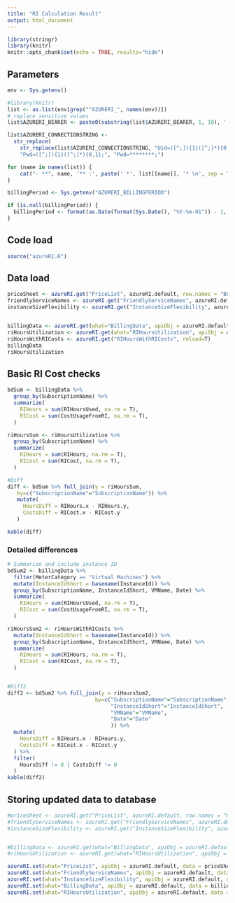 ```yaml
---
title: "RI Calculation Result"
output: html_document
---
```


```r
library(stringr)
library(knitr)
knitr::opts_chunk$set(echo = TRUE, results="hide")

```

## Parameters

```r
env <- Sys.getenv()

#library(knitr)
list <- as.list(env[grep("^AZURERI_", names(env))])
# replace sensitive values
list$AZURERI_BEARER <- paste0(substring(list$AZURERI_BEARER, 1, 10), '.. ..', substring(list$AZURERI_BEARER, first=nchar(list$AZURERI_BEARER)-10))

list$AZURERI_CONNECTIONSTRING <- 
  str_replace(
    str_replace(list$AZURERI_CONNECTIONSTRING, "Uid=([^;]){1}([^;]*){0,1};", "Uid=\\1*******;"),
    "Pwd=([^;]){1}([^;]*){0,1};", "Pwd=********;")

for (name in names(list)) {
    cat("- **", name, '** :', paste(' *', list[[name]], '* \n', sep = ""), sep = "")
}

billingPeriod <- Sys.getenv("AZURERI_BILLINGPERIOD")

if (is.null(billingPeriod)) {
  billingPeriod <- format(as.Date(format(Sys.Date(), "%Y-%m-01")) - 1, "%Y%m")
}

```

## Code load
```r
source("azureRI.R")

```
## Data load
```r

priceSheet <- azureRI.get("PriceList", azureRI.default, row.names = "BusinessKey", reload=T) 
friendlyServiceNames <- azureRI.get("FriendlyServiceNames", azureRI.default, row.names = "BusinessKey", reload=T)
instanceSizeFlexibility <- azureRI.get("InstanceSizeFlexibility", azureRI.default, row.names = "BusinessKey", reload=T)


billingData <- azureRI.get(what="BillingData", apiObj = azureRI.default, row.names = "BusinessKey", reload=T)
riHoursUtilization <- azureRI.get(what="RIHoursUtilization", apiObj = azureRI.default, row.names = "BusinessKey", reload=T)
riHoursWithRICosts <- azureRI.get("RIHoursWithRICosts", reload=T) 
billingData
riHoursUtilization
```
## Basic RI Cost checks
```r
bdSum <- billingData %>% 
  group_by(SubscriptionName) %>% 
  summarize(
    RIHours = sum(RIHoursUsed, na.rm = T),
    RICost = sum(CostUsageFromRI, na.rm = T),
  )

riHoursSum <- riHoursUtilization %>% 
  group_by(SubscriptionName) %>% 
  summarize(
    RIHours = sum(RIHours, na.rm = T),
    RICost = sum(RICost, na.rm = T),
  )

#Diff
diff <- bdSum %>% full_join(y = riHoursSum, 
   by=c("SubscriptionName"="SubscriptionName")) %>%
   mutate(
     HoursDiff = RIHours.x - RIHours.y,
     CostsDiff = RICost.x - RICost.y
   )

kable(diff)
```


### Detailed differences

```r
# Summarize and include instance ID
bdSum2 <- billingData %>% 
  filter(MeterCategory == "Virtual Machines") %>%
  mutate(InstanceIdShort = basename(InstanceId)) %>%
  group_by(SubscriptionName, InstanceIdShort, VMName, Date) %>% 
  summarize(
    RIHours = sum(RIHoursUsed, na.rm = T),
    RICost = sum(CostUsageFromRI, na.rm = T),
  )

riHoursSum2 <- riHoursWithRICosts %>%
  mutate(InstanceIdShort = basename(InstanceId)) %>%
  group_by(SubscriptionName, InstanceIdShort, VMName, Date) %>% 
  summarize(
    RIHours = sum(RIHours, na.rm = T),
    RICost = sum(RICost, na.rm = T),
  )


#Diff2
diff2 <- bdSum2 %>% full_join(y = riHoursSum2, 
                            by=c("SubscriptionName"="SubscriptionName", 
                                 "InstanceIdShort"="InstanceIdShort",
                                 "VMName"="VMName",
                                 "Date"="Date"
                                 )) %>%
  mutate(
    HoursDiff = RIHours.x - RIHours.y,
    CostsDiff = RICost.x - RICost.y
  ) %>%
  filter(
    HoursDiff != 0 | CostsDiff != 0
  )
kable(diff2)
```

## Storing updated data to database


```r

#priceSheet <- azureRI.get("PriceList", azureRI.default, row.names = "BusinessKey", reload=T) 
#friendlyServiceNames <- azureRI.get("FriendlyServiceNames", azureRI.default, row.names = "BusinessKey", reload=T)
#instanceSizeFlexibility <- azureRI.get("InstanceSizeFlexibility", azureRI.default, row.names = "BusinessKey", reload=T)


#billingData <- azureRI.get(what="BillingData", apiObj = azureRI.default, row.names = "BusinessKey", reload=T)
#riHoursUtilization <- azureRI.get(what="RIHoursUtilization", apiObj = azureRI.default, row.names = "BusinessKey", reload=T)  

azureRI.set(what="PriceList", apiObj = azureRI.default, data = priceSheet, billingPeriod = billingPeriod)
azureRI.set(what="FriendlyServiceNames", apiObj = azureRI.default, data = friendlyServiceNames, billingPeriod = billingPeriod)
azureRI.set(what="InstanceSizeFlexibility", apiObj = azureRI.default, data = instanceSizeFlexibility, billingPeriod = billingPeriod)
azureRI.set(what="BillingData", apiObj = azureRI.default, data = billingData, billingPeriod = billingPeriod)
azureRI.set(what="RIHoursUtilization", apiObj = azureRI.default, data = riHoursUtilization, billingPeriod = billingPeriod)

```